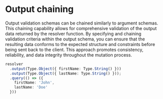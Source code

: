 # Output chaining

Output validation schemas can be chained similarly to argument schemas.
This chaining capability allows for comprehensive validation of the output data returned by the resolver function.
By specifying and chaining validation criteria within the output schema, you can ensure that the resulting data conforms to the expected structure and constraints before being sent back to the client.
This approach promotes consistency, reliability, and data integrity throughout the mutation process.

```ts copy
resolver
  .output(Type.Object({ firstName: Type.String() }))
  .output(Type.Object({ lastName: Type.String() }));
  .query(() => ({
    firstName: 'John',
    lastName: 'Doe'
  }))
```
